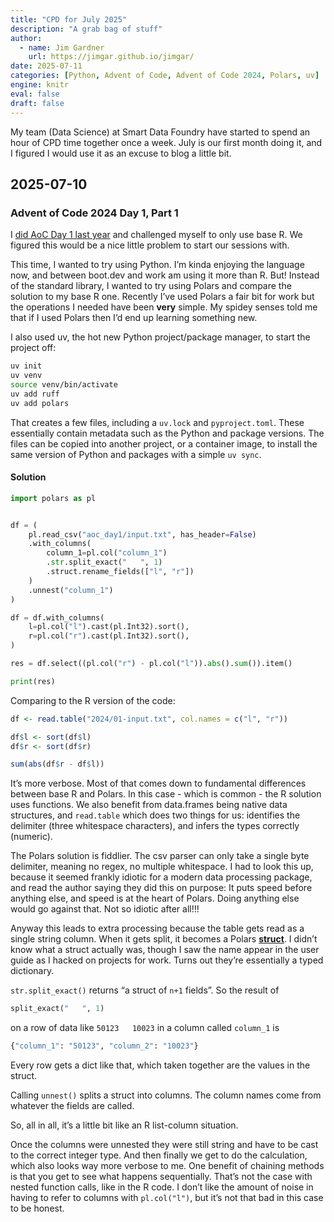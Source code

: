 ```yaml
---
title: "CPD for July 2025"
description: "A grab bag of stuff"
author:
  - name: Jim Gardner
    url: https://jimgar.github.io/jimgar/
date: 2025-07-11
categories: [Python, Advent of Code, Advent of Code 2024, Polars, uv]
engine: knitr
eval: false
draft: false
---
```


My team (Data Science) at Smart Data Foundry have started to spend an hour of CPD time together once a week. July is our first month doing it, and I figured I would use it as an excuse to blog a little bit.

## 2025-07-10

### Advent of Code 2024 Day 1, Part 1

I [did AoC Day 1 last year](https://github.com/jimgar/advent-of-code/blob/main/2024/01.R) and challenged myself to only use base R. We figured this would be a nice little problem to start our sessions with.

This time, I wanted to try using Python. I'm kinda enjoying the language now, and between boot.dev and work am using it more than R. But! Instead of the standard library, I wanted to try using Polars and compare the solution to my base R one. Recently I've used Polars a fair bit for work but the operations I needed have been **very** simple. My spidey senses told me that if I used Polars then I'd end up learning something new.

I also used uv, the hot new Python project/package manager, to start the project off:

```bash
uv init
uv venv
source venv/bin/activate
uv add ruff
uv add polars
```

That creates a few files, including a `uv.lock` and `pyproject.toml`. These essentially contain metadata such as the Python and package versions. The files can be copied into another project, or a container image, to install the same version of Python and packages with a simple `uv sync`.

#### Solution

```python
import polars as pl


df = (
    pl.read_csv("aoc_day1/input.txt", has_header=False)
    .with_columns(
        column_1=pl.col("column_1")
        .str.split_exact("   ", 1)
        .struct.rename_fields(["l", "r"])
    )
    .unnest("column_1")
)

df = df.with_columns(
    l=pl.col("l").cast(pl.Int32).sort(),
    r=pl.col("r").cast(pl.Int32).sort(),
)

res = df.select((pl.col("r") - pl.col("l")).abs().sum()).item()

print(res)
```

Comparing to the R version of the code:

```r
df <- read.table("2024/01-input.txt", col.names = c("l", "r"))

df$l <- sort(df$l)
df$r <- sort(df$r)

sum(abs(df$r - df$l))
```

It's more verbose. Most of that comes down to fundamental differences between base R and Polars. In this case - which is common - the R solution uses functions. We also benefit from data.frames being native data structures, and `read.table` which does two things for us: identifies the delimiter (three whitespace characters), and infers the types correctly (numeric).

The Polars solution is fiddlier. The csv parser can only take a single byte delimiter, meaning no regex, no multiple whitespace. I had to look this up, because it seemed frankly idiotic for a modern data processing package, and read the author saying they did this on purpose: It puts speed before anything else, and speed is at the heart of Polars. Doing anything else would go against that. Not so idiotic after all!!!

Anyway this leads to extra processing because the table gets read as a single string column. When it gets split, it becomes a Polars **[struct](https://docs.pola.rs/user-guide/expressions/structs/)**. I didn't know what a struct actually was, though I saw the name appear in the user guide as I hacked on projects for work. Turns out they're essentially a typed dictionary.

`str.split_exact()` returns "a struct of `n+1` fields". So the result of 

```python
split_exact("   ", 1)
```

on a row of data like `50123   10023` in a column called `column_1` is

```python
{"column_1": "50123", "column_2": "10023"}
```

Every row gets a dict like that, which taken together are the values in the struct.

Calling `unnest()` splits a struct into columns. The column names come from whatever the fields are called.

So, all in all, it's a little bit like an R list-column situation.

Once the columns were unnested they were still string and have to be cast to the correct integer type. And then finally we get to do the calculation, which also looks way more verbose to me. One benefit of chaining methods is that you get to see what happens sequentially. That's not the case with nested function calls, like in the R code. I don't like the amount of noise in having to refer to columns with `pl.col("l")`, but it's not that bad in this case to be honest.

